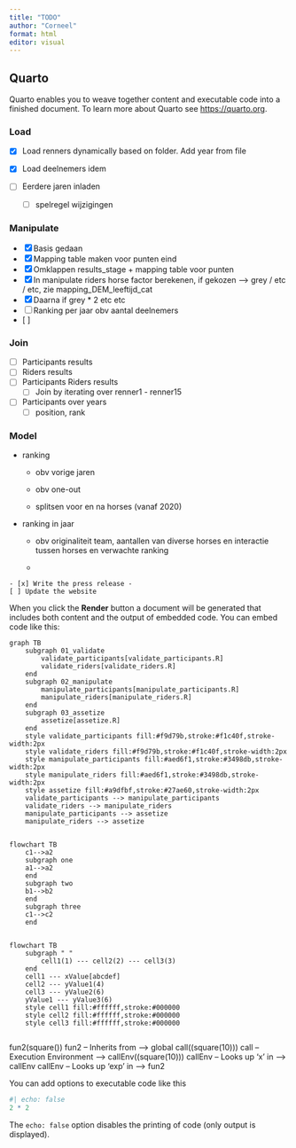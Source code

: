 ```yaml
---
title: "TODO"
author: "Corneel"
format: html
editor: visual
---
```


## Quarto

Quarto enables you to weave together content and executable code into a finished document. To learn more about Quarto see <https://quarto.org>.

### Load

-   [x] Load renners dynamically based on folder. Add year from file

-   [x] Load deelnemers idem

-   [ ] Eerdere jaren inladen

    -   [ ] spelregel wijzigingen

### Manipulate

-   [x] Basis gedaan
-   [x] Mapping table maken voor punten eind
-   [x] Omklappen results_stage + mapping table voor punten
-   [x] In manipulate riders horse factor berekenen, if gekozen --\> grey / etc / etc, zie mapping_DEM_leeftijd_cat
-   [x] Daarna if grey \* 2 etc etc
-   [ ] Ranking per jaar obv aantal deelnemers
-   [ ] 

### Join

-   [ ] Participants results
-   [ ] Riders results
-   [ ] Participants Riders results
    -   [ ] Join by iterating over renner1 - renner15
-   [ ] Participants over years
    -   [ ] position, rank

### Model

-   ranking

    -   obv vorige jaren

    -   obv one-out

    -   splitsen voor en na horses (vanaf 2020)

-   ranking in jaar

    -   obv originaliteit team, aantallen van diverse horses en interactie tussen horses en verwachte ranking

    -   

```         
- [x] Write the press release - 
[ ] Update the website
```

When you click the **Render** button a document will be generated that includes both content and the output of embedded code. You can embed code like this:

```mermaid
graph TB
    subgraph 01_validate
        validate_participants[validate_participants.R]
        validate_riders[validate_riders.R]
    end
    subgraph 02_manipulate
        manipulate_participants[manipulate_participants.R]
        manipulate_riders[manipulate_riders.R]
    end
    subgraph 03_assetize
        assetize[assetize.R]
    end
    style validate_participants fill:#f9d79b,stroke:#f1c40f,stroke-width:2px
    style validate_riders fill:#f9d79b,stroke:#f1c40f,stroke-width:2px
    style manipulate_participants fill:#aed6f1,stroke:#3498db,stroke-width:2px
    style manipulate_riders fill:#aed6f1,stroke:#3498db,stroke-width:2px
    style assetize fill:#a9dfbf,stroke:#27ae60,stroke-width:2px
    validate_participants --> manipulate_participants
    validate_riders --> manipulate_riders
    manipulate_participants --> assetize
    manipulate_riders --> assetize


```

```mermaid
flowchart TB
    c1-->a2
    subgraph one
    a1-->a2
    end
    subgraph two
    b1-->b2
    end
    subgraph three
    c1-->c2
    end


```

```mermaid
flowchart TB
    subgraph " "
        cell1(1) --- cell2(2) --- cell3(3)
    end
    cell1 --- xValue[abcdef]
    cell2 --- yValue1(4)
    cell3 --- yValue2(6)
    yValue1 --- yValue3(6)
    style cell1 fill:#ffffff,stroke:#000000
    style cell2 fill:#ffffff,stroke:#000000
    style cell3 fill:#ffffff,stroke:#000000


```

fun2(square()) fun2 -- Inherits from --\> global call((square(10))) call -- Execution Environment --\> callEnv((square(10))) callEnv -- Looks up 'x' in --\> callEnv callEnv -- Looks up 'exp' in --\> fun2

You can add options to executable code like this

```r

#| echo: false
2 * 2
```

The `echo: false` option disables the printing of code (only output is displayed).
